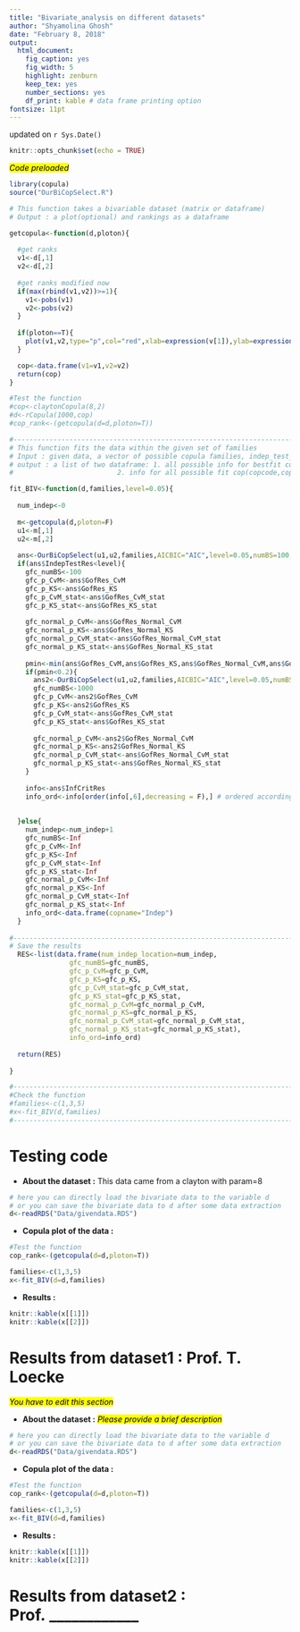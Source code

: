 ---
title: "Bivariate_analysis on different datasets"
author: "Shyamolina Ghosh"
date: "February 8, 2018"
output: 
  html_document:
    fig_caption: yes
    fig_width: 5
    highlight: zenburn
    keep_tex: yes
    number_sections: yes
    df_print: kable # data frame printing option
fontsize: 11pt
---
updated on `r Sys.Date()`
```{r setup, include=FALSE}
knitr::opts_chunk$set(echo = TRUE)
```

<mark>*Code preloaded*</mark>

```{r BIVAN, echo=F}
library(copula)
source("OurBiCopSelect.R")

# This function takes a bivariable dataset (matrix or dataframe)
# Output : a plot(optional) and rankings as a dataframe

getcopula<-function(d,ploton){
 
  #get ranks
  v1<-d[,1]
  v2<-d[,2]
  
  #get ranks modified now
  if(max(rbind(v1,v2))>=1){
    v1<-pobs(v1)
    v2<-pobs(v2)
  }
  
  if(ploton==T){
    plot(v1,v2,type="p",col="red",xlab=expression(v[1]),ylab=expression(v[2]),cex.lab=1)
  }

  cop<-data.frame(v1=v1,v2=v2)
  return(cop)
}

#Test the function
#cop<-claytonCopula(8,2)
#d<-rCopula(1000,cop)
#cop_rank<-(getcopula(d=d,ploton=T))

#--------------------------------------------------------------------------------------------------
# This function fits the data within the given set of families
# Input : given data, a vector of possible copula families, indep_test_p threshold
# output : a list of two dataframe: 1. all possible info for bestfit cop, 
#                          2. info for all possible fit cop(copcode,copname,par,par1,logLik,AIC,BIC)

fit_BIV<-function(d,families,level=0.05){
  
  num_indep<-0
  
  m<-getcopula(d,ploton=F)
  u1<-m[,1]
  u2<-m[,2]
       
  ans<-OurBiCopSelect(u1,u2,families,AICBIC="AIC",level=0.05,numBS=100,gofnormal=T)
  if(ans$IndepTestRes<level){
    gfc_numBS<-100
    gfc_p_CvM<-ans$GofRes_CvM
    gfc_p_KS<-ans$GofRes_KS
    gfc_p_CvM_stat<-ans$GofRes_CvM_stat
    gfc_p_KS_stat<-ans$GofRes_KS_stat
    
    gfc_normal_p_CvM<-ans$GofRes_Normal_CvM
    gfc_normal_p_KS<-ans$GofRes_Normal_KS
    gfc_normal_p_CvM_stat<-ans$GofRes_Normal_CvM_stat
    gfc_normal_p_KS_stat<-ans$GofRes_Normal_KS_stat
    
    pmin<-min(ans$GofRes_CvM,ans$GofRes_KS,ans$GofRes_Normal_CvM,ans$GofRes_Normal_KS)
    if(pmin<0.2){
      ans2<-OurBiCopSelect(u1,u2,families,AICBIC="AIC",level=0.05,numBS=1000,gofnormal=T)
      gfc_numBS<-1000
      gfc_p_CvM<-ans2$GofRes_CvM
      gfc_p_KS<-ans2$GofRes_KS
      gfc_p_CvM_stat<-ans$GofRes_CvM_stat
      gfc_p_KS_stat<-ans$GofRes_KS_stat
      
      gfc_normal_p_CvM<-ans2$GofRes_Normal_CvM
      gfc_normal_p_KS<-ans2$GofRes_Normal_KS
      gfc_normal_p_CvM_stat<-ans$GofRes_Normal_CvM_stat
      gfc_normal_p_KS_stat<-ans$GofRes_Normal_KS_stat
    }
    
    info<-ans$InfCritRes
    info_ord<-info[order(info[,6],decreasing = F),] # ordered according to min to max AIC
    
    
  }else{
    num_indep<-num_indep+1
    gfc_numBS<-Inf
    gfc_p_CvM<-Inf
    gfc_p_KS<-Inf
    gfc_p_CvM_stat<-Inf
    gfc_p_KS_stat<-Inf
    gfc_normal_p_CvM<-Inf 
    gfc_normal_p_KS<-Inf
    gfc_normal_p_CvM_stat<-Inf
    gfc_normal_p_KS_stat<-Inf
    info_ord<-data.frame(copname="Indep")
  }
          
#-----------------------------------------------------------------------------
# Save the results
  RES<-list(data.frame(num_indep_location=num_indep,
               gfc_numBS=gfc_numBS,
               gfc_p_CvM=gfc_p_CvM,
               gfc_p_KS=gfc_p_KS,
               gfc_p_CvM_stat=gfc_p_CvM_stat,
               gfc_p_KS_stat=gfc_p_KS_stat,
               gfc_normal_p_CvM=gfc_normal_p_CvM,
               gfc_normal_p_KS=gfc_normal_p_KS,
               gfc_normal_p_CvM_stat=gfc_normal_p_CvM_stat,
               gfc_normal_p_KS_stat=gfc_normal_p_KS_stat),
               info_ord=info_ord)
  
  return(RES)
  
}

#-------------------------------------------------------------------------------------
#Check the function
#families<-c(1,3,5)
#x<-fit_BIV(d,families)
#---------------------------------------------------------------------------------------------------------

```

# Testing code

* **About the dataset :** This data came from a clayton with param=8

```{r loaddatatest, echo=F}
# here you can directly load the bivariate data to the variable d
# or you can save the bivariate data to d after some data extraction
d<-readRDS("Data/givendata.RDS")
```

* **Copula plot of the data :**
```{r callingcodetest, echo=F, cache=T, cache.extra=list(d)}
#Test the function
cop_rank<-(getcopula(d=d,ploton=T))

families<-c(1,3,5)
x<-fit_BIV(d=d,families)
```

* **Results :**
```{r restest, echo=F}
knitr::kable(x[[1]])
knitr::kable(x[[2]])
```


# Results from dataset1 : Prof. T. Loecke
<mark>*You have to edit this section*</mark>

* **About the dataset :** <mark>*Please provide a brief description*</mark>

```{r loaddata1, echo=F}
# here you can directly load the bivariate data to the variable d
# or you can save the bivariate data to d after some data extraction
d<-readRDS("Data/givendata.RDS")
```

* **Copula plot of the data :**
```{r callingcode1, echo=F, cache=T, cache.extra=list(d)}
#Test the function
cop_rank<-(getcopula(d=d,ploton=T))

families<-c(1,3,5)
x<-fit_BIV(d=d,families)
```

* **Results :**
```{r res1, echo=F}
knitr::kable(x[[1]])
knitr::kable(x[[2]])
```


# Results from dataset2 : Prof. ____________